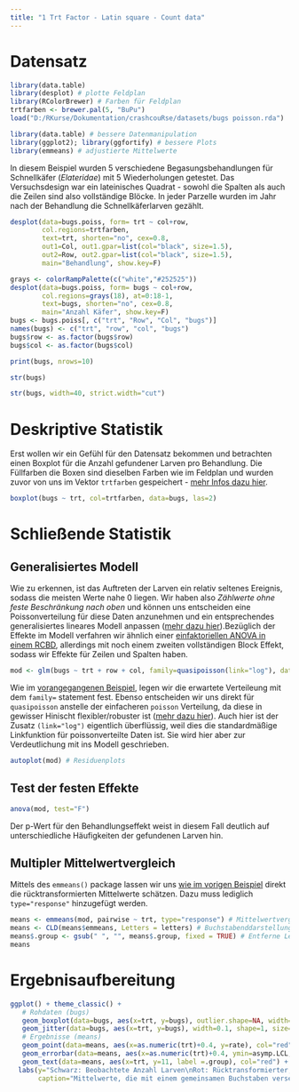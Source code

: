 ```yaml
---
title: "1 Trt Factor - Latin square - Count data"
---
```


# Datensatz

```r
library(data.table)
library(desplot) # plotte Feldplan
library(RColorBrewer) # Farben für Feldplan
trtfarben <- brewer.pal(5, "BuPu")
load("D:/RKurse/Dokumentation/crashcouRse/datasets/bugs poisson.rda")
```

```r
library(data.table) # bessere Datenmanipulation
library(ggplot2); library(ggfortify) # bessere Plots
library(emmeans) # adjustierte Mittelwerte
```

In diesem Beispiel wurden 5 verschiedene Begasungsbehandlungen für  Schnellkäfer (*Elateridae*) mit 5 Wiederholungen getestet. Das Versuchsdesign war ein lateinisches Quadrat - sowohl die Spalten als auch die Zeilen sind also vollständige Blöcke. In jeder Parzelle wurden im Jahr nach der Behandlung die Schnellkäferlarven gezählt. 

<div class = "row"> <div class = "col-md-6">
```r
desplot(data=bugs.poiss, form= trt ~ col+row,
        col.regions=trtfarben,
        text=trt, shorten="no", cex=0.8,
        out1=Col, out1.gpar=list(col="black", size=1.5),
        out2=Row, out2.gpar=list(col="black", size=1.5),
        main="Behandlung", show.key=F)
```
</div> <div class = "col-md-6">
```r
grays <- colorRampPalette(c("white","#252525"))
desplot(data=bugs.poiss, form= bugs ~ col+row,
        col.regions=grays(18), at=0:18-1,
        text=bugs, shorten="no", cex=0.8,
        main="Anzahl Käfer", show.key=F)
bugs <- bugs.poiss[, c("trt", "Row", "Col", "bugs")]
names(bugs) <- c("trt", "row", "col", "bugs")
bugs$row <- as.factor(bugs$row)
bugs$col <- as.factor(bugs$col)
```
</div> </div>

<div class = "row"> <div class = "col-md-6">
```r
print(bugs, nrows=10)
```
</div> <div class = "col-md-6">
```r
str(bugs)
```
```r
str(bugs, width=40, strict.width="cut")
```
</div> </div>

# Deskriptive Statistik

Erst wollen wir ein Gefühl für den Datensatz bekommen und betrachten einen Boxplot für die Anzahl gefundener Larven pro Behandlung. Die Füllfarben die Boxen sind dieselben Farben wie im Feldplan und wurden zuvor von uns im Vektor `trtfarben` gespeichert - [mehr Infos dazu hier](desplot.html). 

```r
boxplot(bugs ~ trt, col=trtfarben, data=bugs, las=2)
```

# Schließende Statistik
## Generalisiertes Modell

Wie zu erkennen, ist das Auftreten der Larven ein relativ seltenes Ereignis, sodass die meisten Werte nahe 0 liegen. Wir haben also *Zählwerte ohne feste Beschränkung nach oben* und können uns entscheiden eine Poissonverteilung für diese Daten anzunehmen und ein entsprechendes generalisiertes lineares Modell anpassen ([mehr dazu hier](NichtNormalverteilt.html)).Bezüglich der Effekte im Modell verfahren wir ähnlich einer [einfaktoriellen ANOVA in einem RCBD](1wayANOVA_rcbd.html), allerdings mit noch einem zweiten vollständigen Block Effekt, sodass wir Effekte für Zeilen und Spalten haben.  

```r
mod <- glm(bugs ~ trt + row + col, family=quasipoisson(link="log"), data=bugs)
```

Wie im [vorangegangenen Beispiel](GLMbinomial.html), legen wir die erwartete Verteileung mit dem `family=` statement fest. Ebenso entscheiden wir uns direkt für `quasipoisson` anstelle der einfacheren `poisson` Verteilung, da diese in gewisser Hinischt flexibler/robuster ist ([mehr dazu hier](NichtNormalverteilt.html)). Auch hier ist der Zusatz `(link="log")` eigentlich überflüssig, weil dies die standardmäßige Linkfunktion für poissonverteilte Daten ist. Sie wird hier aber zur Verdeutlichung mit ins Modell geschrieben.

```r
autoplot(mod) # Residuenplots
```

## Test der festen Effekte

```r
anova(mod, test="F")
```

Der p-Wert für den Behandlungseffekt weist in diesem Fall deutlich auf unterschiedliche Häufigkeiten der gefundenen Larven hin.

## Multipler Mittelwertvergleich

Mittels des `emmeans()` package lassen wir uns [wie im vorigen Beispiel](GLMbinomial.html) direkt die rücktransformierten Mittelwerte schätzen. Dazu muss lediglich `type="response"` hinzugefügt werden.

```r
means <- emmeans(mod, pairwise ~ trt, type="response") # Mittelwertvergleiche
means <- CLD(means$emmeans, Letters = letters) # Buchstabenddarstellung
means$.group <- gsub(" ", "", means$.group, fixed = TRUE) # Entferne Leerzeichen
means
```

# Ergebnisaufbereitung

```r
ggplot() + theme_classic() +
   # Rohdaten (bugs)
   geom_boxplot(data=bugs, aes(x=trt, y=bugs), outlier.shape=NA, width=0.6, fill=trtfarben) +
   geom_jitter(data=bugs, aes(x=trt, y=bugs), width=0.1, shape=1, size=2) +
   # Ergebnisse (means)
   geom_point(data=means, aes(x=as.numeric(trt)+0.4, y=rate), col="red", shape=16, size=2) +
   geom_errorbar(data=means, aes(x=as.numeric(trt)+0.4, ymin=asymp.LCL, ymax=asymp.UCL), col="red", width=0.1) +
   geom_text(data=means, aes(x=trt, y=11, label =.group), col="red") +
  labs(y="Schwarz: Beobachtete Anzahl Larven\nRot: Rücktransformierter, adjustierter Mittelwert für die \nHäufigkeit ± 95% asympt. Konfidenzintervall", x="Behandlung",
       caption="Mittelwerte, die mit einem gemeinsamen Buchstaben versehen sind,\n sind laut Tukey-test auf der Log-Skala nicht signifikant voneinander verschieden.")
```

